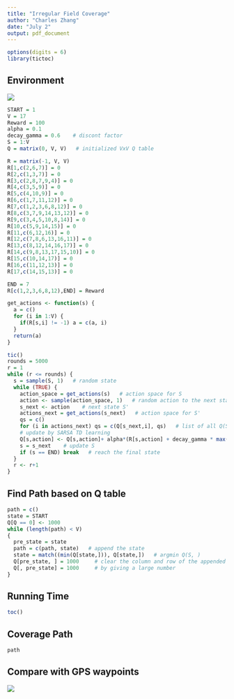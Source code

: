 ```yaml
---
title: "Irregular Field Coverage"
author: "Charles Zhang"
date: "July 2"
output: pdf_document
---
```


```r
options(digits = 6)
library(tictoc)
```

## Environment

![](/Users/apple/Desktop/UAV_Coverage/Pictures/17hexagons.png)

```r
START = 1
V = 17
Reward = 100
alpha = 0.1
decay_gamma = 0.6    # discont factor
S = 1:V    
Q = matrix(0, V, V)   # initialized VxV Q table
```

```r
R = matrix(-1, V, V)
R[1,c(2,6,7)] = 0
R[2,c(1,3,7)] = 0
R[3,c(2,8,7,9,4)] = 0
R[4,c(3,5,9)] = 0
R[5,c(4,10,9)] = 0
R[6,c(1,7,11,12)] = 0
R[7,c(1,2,3,6,8,12)] = 0
R[8,c(3,7,9,14,13,12)] = 0
R[9,c(3,4,5,10,8,14)] = 0
R[10,c(5,9,14,15)] = 0
R[11,c(6,12,16)] = 0
R[12,c(7,8,6,13,16,11)] = 0
R[13,c(8,12,14,16,17)] = 0
R[14,c(9,8,13,17,15,10)] = 0
R[15,c(10,14,17)] = 0
R[16,c(11,12,13)] = 0
R[17,c(14,15,13)] = 0

END = 7
R[c(1,2,3,6,8,12),END] = Reward
```

```r
get_actions <- function(s) {
  a = c()
  for (i in 1:V) {
    if(R[s,i] != -1) a = c(a, i)
  }
  return(a)
}
```

```r
tic()
rounds = 5000
r = 1
while (r <= rounds) {
  s = sample(S, 1)   # random state
  while (TRUE) {
    action_space = get_actions(s)   # action space for S
    action <- sample(action_space, 1)   # random action to the next state
    s_next <- action    # next state S'
    actions_next = get_actions(s_next)   # action space for S'
    qs = c()
    for (i in actions_next) qs = c(Q[s_next,i], qs)   # list of all Q(S',a')
    # update by SARSA TD learning
    Q[s,action] <- Q[s,action]+ alpha*(R[s,action] + decay_gamma * max(qs)-Q[s,action])   
    s = s_next    # update S
    if (s == END) break   # reach the final state
  }
  r <- r+1
}

```

## Find Path based on Q table

```r
path = c()
state = START
Q[Q == 0] <- 1000
while (length(path) < V)
{
  pre_state = state
  path = c(path, state)   # append the state
  state = match((min(Q[state,])), Q[state,])   # argmin Q(S, )
  Q[pre_state, ] = 1000     # clear the column and row of the appended state 
  Q[, pre_state] = 1000     # by giving a large number
}

```

## Running Time

```r
toc()
```

## Coverage Path

```r
path
```

## Compare with GPS waypoints

![](/Users/apple/Desktop/UAV_Coverage/Get_Path/GPS waypoints/coord_1.png)



